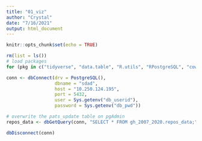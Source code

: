 ```yaml
---
title: "01_viz"
author: "Crystal"
date: "7/16/2021"
output: html_document
---
```


```r
knitr::opts_chunk$set(echo = TRUE)
```

```r
rm(list = ls())
# load packages
for (pkg in c("tidyverse", "data.table", "R.utils", "RPostgreSQL", "cowplot", "stringr", "stringi",  "dplyr", "leaflet", "leaflet.extras", "tools", "statebins")) {library(pkg, character.only = TRUE)}

```

```r
conn <- dbConnect(drv = PostgreSQL(), 
                  dbname = "sdad", 
                  host = "10.250.124.195", 
                  port = 5432, 
                  user = Sys.getenv("db_userid"), 
                  password = Sys.getenv("db_pwd"))

# overwrite the pats_update table on pgAdmin
repos_data <- dbGetQuery(conn, "SELECT * FROM gh_2007_2020.repos_data;")

dbDisconnect(conn)

```


